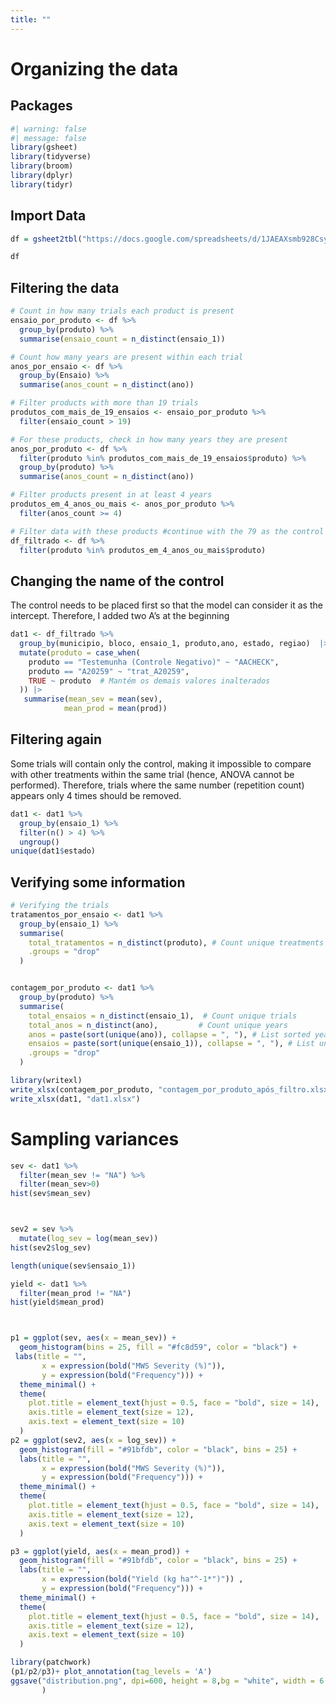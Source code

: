 ```yaml
---
title: ""
---
```


# Organizing the data

## Packages

```r
#| warning: false
#| message: false
library(gsheet)
library(tidyverse)
library(broom)
library(dplyr)
library(tidyr)

```

## Import Data

```r
df = gsheet2tbl("https://docs.google.com/spreadsheets/d/1JAEAXsmb928CsyCzRbfTP2ilruEof2Qkr_zWUfaknOc/edit?gid=0#gid=0")

df
```

## Filtering the data

```r
# Count in how many trials each product is present
ensaio_por_produto <- df %>%
  group_by(produto) %>%
  summarise(ensaio_count = n_distinct(ensaio_1))

# Count how many years are present within each trial
anos_por_ensaio <- df %>%
  group_by(Ensaio) %>%
  summarise(anos_count = n_distinct(ano))

# Filter products with more than 19 trials
produtos_com_mais_de_19_ensaios <- ensaio_por_produto %>%
  filter(ensaio_count > 19)

# For these products, check in how many years they are present
anos_por_produto <- df %>%
  filter(produto %in% produtos_com_mais_de_19_ensaios$produto) %>%
  group_by(produto) %>%
  summarise(anos_count = n_distinct(ano))

# Filter products present in at least 4 years
produtos_em_4_anos_ou_mais <- anos_por_produto %>%
  filter(anos_count >= 4)

# Filter data with these products #continue with the 79 as the control is present in all
df_filtrado <- df %>%
  filter(produto %in% produtos_em_4_anos_ou_mais$produto)

```

### 

## Changing the name of the control

The control needs to be placed first so that the model can consider it as the intercept. Therefore, I added two A's at the beginning

```r
dat1 <- df_filtrado %>%
  group_by(municipio, bloco, ensaio_1, produto,ano, estado, regiao)  |> 
  mutate(produto = case_when(
    produto == "Testemunha (Controle Negativo)" ~ "AACHECK",
    produto == "A20259" ~ "trat_A20259",
    TRUE ~ produto  # Mantém os demais valores inalterados
  )) |>  
   summarise(mean_sev = mean(sev),
            mean_prod = mean(prod))

```

## Filtering again

Some trials will contain only the control, making it impossible to compare with other treatments within the same trial (hence, ANOVA cannot be performed). Therefore, trials where the same number (repetition count) appears only 4 times should be removed.

```r

dat1 <- dat1 %>%
  group_by(ensaio_1) %>%
  filter(n() > 4) %>%  
  ungroup()
unique(dat1$estado)


```

## Verifying some information

```r

# Verifying the trials
tratamentos_por_ensaio <- dat1 %>%
  group_by(ensaio_1) %>%
  summarise(
    total_tratamentos = n_distinct(produto), # Count unique treatments
    .groups = "drop"
  )


contagem_por_produto <- dat1 %>%
  group_by(produto) %>%
  summarise(
    total_ensaios = n_distinct(ensaio_1),  # Count unique trials
    total_anos = n_distinct(ano),         # Count unique years
    anos = paste(sort(unique(ano)), collapse = ", "), # List sorted years
    ensaios = paste(sort(unique(ensaio_1)), collapse = ", "), # List unique trials
    .groups = "drop"
  )

library(writexl)
write_xlsx(contagem_por_produto, "contagem_por_produto_após_filtro.xlsx")
write_xlsx(dat1, "dat1.xlsx")

```

# Sampling variances

```r
sev <- dat1 %>% 
  filter(mean_sev != "NA") %>% 
  filter(mean_sev>0) 
hist(sev$mean_sev)



sev2 = sev %>%
  mutate(log_sev = log(mean_sev))
hist(sev2$log_sev)

length(unique(sev$ensaio_1))

yield <- dat1 %>% 
  filter(mean_prod != "NA")
hist(yield$mean_prod)



p1 = ggplot(sev, aes(x = mean_sev)) +
  geom_histogram(bins = 25, fill = "#fc8d59", color = "black") + 
 labs(title = "",
       x = expression(bold("MWS Severity (%)")),
       y = expression(bold("Frequency"))) +
  theme_minimal() +
  theme(
    plot.title = element_text(hjust = 0.5, face = "bold", size = 14),
    axis.title = element_text(size = 12),
    axis.text = element_text(size = 10)
  )
p2 = ggplot(sev2, aes(x = log_sev)) +
  geom_histogram(fill = "#91bfdb", color = "black", bins = 25) + 
  labs(title = "",
       x = expression(bold("MWS Severity (%)")),
       y = expression(bold("Frequency"))) +
  theme_minimal() +
  theme(
    plot.title = element_text(hjust = 0.5, face = "bold", size = 14),
    axis.title = element_text(size = 12),
    axis.text = element_text(size = 10)
  )

p3 = ggplot(yield, aes(x = mean_prod)) +
  geom_histogram(fill = "#91bfdb", color = "black", bins = 25) + 
  labs(title = "",
       x = expression(bold("Yield (kg ha"^-1*")")) ,
       y = expression(bold("Frequency"))) +
  theme_minimal() +
  theme(
    plot.title = element_text(hjust = 0.5, face = "bold", size = 14),
    axis.title = element_text(size = 12),
    axis.text = element_text(size = 10)
  )

library(patchwork)
(p1/p2/p3)+ plot_annotation(tag_levels = 'A')
ggsave("distribution.png", dpi=600, height = 8,bg = "white", width = 6
       )
```
